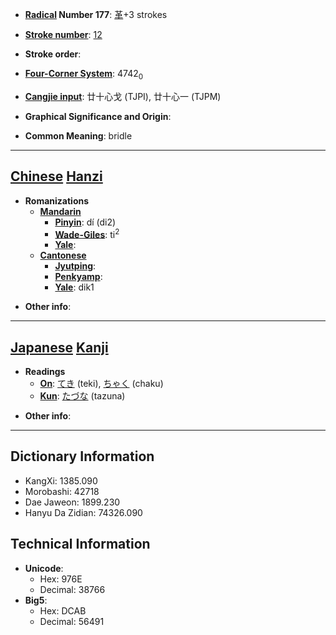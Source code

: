 * '''[[Wiktionary:Chinese radical index| Radical]] Number 177''': [[Wiktionary:Chinese radical index 革|革]]+3 strokes

* '''[[Wiktionary:Chinese total strokes index|Stroke number]]''': [[Wiktionary:Chinese total strokes index 12|12]]

* '''Stroke order''': 

* '''[[Wiktionary:Chinese four corner index|Four-Corner System]]''': 4742<sub>0</sub>

* '''[[Wiktionary:Chinese Cangjie index|Cangjie input]]''': 廿十心戈 (TJPI), 廿十心一 (TJPM)

* '''Graphical Significance and Origin''': 

* '''Common Meaning''': bridle

----

== [[Chinese]] [[Hanzi]] ==

* '''Romanizations'''
** '''[[Mandarin]]'''
*** '''[[Pinyin]]''': dí (di2)
*** '''[[Wade-Giles]]''': ti<sup>2</sup>
*** '''[[Yale]]''': 
** '''[[Cantonese]]'''
*** '''[[Jyutping]]''':
*** '''[[Penkyamp]]''': 
*** '''[[Yale]]''': dik1

* '''Other info''': 

----

== [[Japanese]] [[Kanji]] ==

* '''Readings'''
** '''[[On]]''': [[てき]] (teki), [[ちゃく]] (chaku)
** '''[[Kun]]''': [[たづな]] (tazuna)

* '''Other info''':  

----

== Dictionary Information ==

* KangXi: 1385.090
* Morobashi: 42718
* Dae Jaweon: 1899.230
* Hanyu Da Zidian: 74326.090

== Technical Information ==

* '''Unicode''':
** Hex: 976E
** Decimal: 38766
* '''Big5''':
** Hex: DCAB
** Decimal: 56491